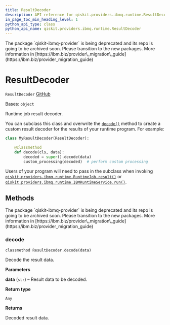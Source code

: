 ```yaml
---
title: ResultDecoder
description: API reference for qiskit.providers.ibmq.runtime.ResultDecoder
in_page_toc_min_heading_level: 1
python_api_type: class
python_api_name: qiskit.providers.ibmq.runtime.ResultDecoder
---
```


<Admonition title="Warning" type="caution">
  The package `qiskit-ibmq-provider` is being deprecated and its repo is going to be archived soon. Please transition to the new packages. More information in [https://ibm.biz/provider\_migration\_guide](https://ibm.biz/provider_migration_guide)
</Admonition>

# ResultDecoder

<span id="qiskit.providers.ibmq.runtime.ResultDecoder" />

`ResultDecoder` [GitHub](https://github.com/qiskit/qiskit-ibmq-provider/tree/stable/0.20/qiskit/providers/ibmq/runtime/program/result_decoder.py "view source code")

Bases: `object`

Runtime job result decoder.

You can subclass this class and overwrite the [`decode()`](qiskit.providers.ibmq.runtime.ResultDecoder#decode "qiskit.providers.ibmq.runtime.ResultDecoder.decode") method to create a custom result decoder for the results of your runtime program. For example:

```python
class MyResultDecoder(ResultDecoder):

    @classmethod
    def decode(cls, data):
        decoded = super().decode(data)
        custom_processing(decoded)  # perform custom processing
```

Users of your program will need to pass in the subclass when invoking [`qiskit.providers.ibmq.runtime.RuntimeJob.result()`](qiskit.providers.ibmq.runtime.RuntimeJob#result "qiskit.providers.ibmq.runtime.RuntimeJob.result") or [`qiskit.providers.ibmq.runtime.IBMRuntimeService.run()`](qiskit.providers.ibmq.runtime.IBMRuntimeService#run "qiskit.providers.ibmq.runtime.IBMRuntimeService.run").

## Methods

<Admonition title="Warning" type="caution">
  The package `qiskit-ibmq-provider` is being deprecated and its repo is going to be archived soon. Please transition to the new packages. More information in [https://ibm.biz/provider\_migration\_guide](https://ibm.biz/provider_migration_guide)
</Admonition>

### decode

<span id="qiskit.providers.ibmq.runtime.ResultDecoder.decode" />

`classmethod ResultDecoder.decode(data)`

Decode the result data.

**Parameters**

**data** (`str`) – Result data to be decoded.

**Return type**

`Any`

**Returns**

Decoded result data.

